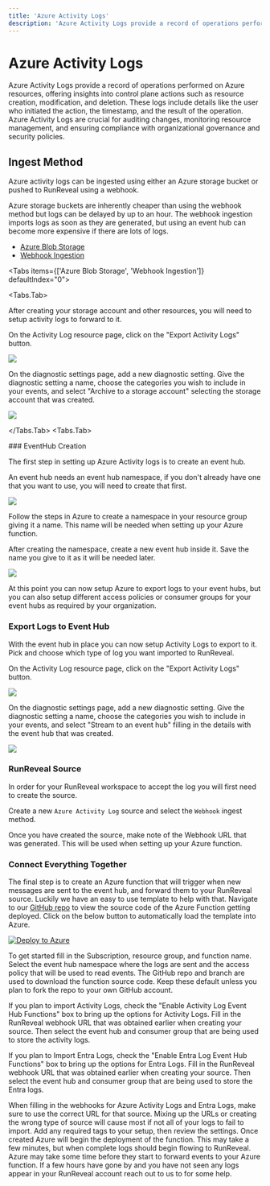 ```yaml
---
title: 'Azure Activity Logs'
description: 'Azure Activity Logs provide a record of operations performed on Azure resources, offering insights into control plane actions such as resource creation, modification, and deletion. These logs include details like the user who initiated the action, the timestamp, and the result of the operation. Azure Activity Logs are crucial for auditing changes, monitoring resource management, and ensuring compliance with organizational governance and security policies.'
---
```



# Azure Activity Logs

Azure Activity Logs provide a record of operations performed on Azure resources, offering insights into control plane actions such as resource creation, modification, and deletion. These logs include details like the user who initiated the action, the timestamp, and the result of the operation. Azure Activity Logs are crucial for auditing changes, monitoring resource management, and ensuring compliance with organizational governance and security policies.

## Ingest Method

Azure activity logs can be ingested using either an Azure storage bucket or pushed to RunReveal using a webhook.

Azure storage buckets are inherently cheaper than using the webhook method but logs can be delayed by up to an hour. The webhook ingestion
imports logs as soon as they are generated, but using an event hub can become more expensive if there are lots of logs.

- [Azure Blob Storage](/sources/object-storage/azure)
- [Webhook Ingestion](#webhook-ingestion)

<Tabs items={['Azure Blob Storage', 'Webhook Ingestion']} defaultIndex="0">

<Tabs.Tab>

After creating your storage account and other resources, you will need to setup activity logs to forward to it.

On the Activity Log resource page, click on the "Export Activity Logs" button.

<img src="/azure/azure-3.avif"/>

On the diagnostic settings page, add a new diagnostic setting. Give the diagnostic setting a name, choose the categories you wish to include in your events, and select "Archive to a storage account" selecting the storage account that was created.

<img src="/azure/azure-blob-log-export.png"/>

</Tabs.Tab>
<Tabs.Tab>

<Steps>
### EventHub Creation

The first step in setting up Azure Activity logs is to create an event hub.

An event hub needs an event hub namespace, if you don't already have one that you want to use, you will need to create that first.

<img src="/azure/azure-1.avif"/>

Follow the steps in Azure to create a namespace in your resource group giving it a name. This name will be needed when setting up your Azure function.

After creating the namespace, create a new event hub inside it. Save the name you give to it as it will be needed later.&#x20;

<img src="/azure/azure-2.avif"/>

At this point you can now setup Azure to export logs to your event hubs, but you can also setup different access policies or consumer groups for your event hubs as required by your organization.

### Export Logs to Event Hub

With the event hub in place you can now setup Activity Logs to export to it. Pick and choose which type of log you want imported to RunReveal.

On the Activity Log resource page, click on the "Export Activity Logs" button.

<img src="/azure/azure-3.avif"/>

On the diagnostic settings page, add a new diagnostic setting. Give the diagnostic setting a name, choose the categories you wish to include in your events, and select "Stream to an event hub" filling in the details with the event hub that was created.

<img src="/azure/azure-4.avif"/>

### RunReveal Source

In order for your RunReveal workspace to accept the log you will first need to create the source.

Create a new `Azure Activity Log` source and select the `Webhook` ingest method.

Once you have created the source, make note of the Webhook URL that was generated. This will be used when setting up your Azure function.

### Connect Everything Together

The final step is to create an Azure function that will trigger when new messages are sent to the event hub, and forward them to your RunReveal source. Luckily we have an easy to use template to help with that. Navigate to our [GitHub repo](https://github.com/runreveal/azure-functions-runreveal) to view the source code of the Azure Function getting deployed. Click on the below button to automatically load the template into Azure.

[![Deploy to Azure](https://aka.ms/deploytoazurebutton)](https://portal.azure.com/#create/Microsoft.Template/uri/https%3A%2F%2Fraw.githubusercontent.com%2Frunreveal%2Fazure-functions-runreveal%2Fmain%2Fdeploy%2FazureDeploy.json/createUIDefinitionUri/https%3A%2F%2Fraw.githubusercontent.com%2Frunreveal%2Fazure-functions-runreveal%2Fmain%2Fdeploy%2FazureDeploy.portal.json)

To get started fill in the Subscription, resource group, and function name. Select the event hub namespace where the logs are sent and the access policy that will be used to read events. The GitHub repo and branch are used to download the function source code. Keep these default unless you plan to fork the repo to your own GitHub account.

If you plan to import Activity Logs, check the "Enable Activity Log Event Hub Functions" box to bring up the options for Activity Logs. Fill in the RunReveal webhook URL that was obtained earlier when creating your source. Then select the event hub and consumer group that are being used to store the activity logs.

If you plan to Import Entra Logs, check the "Enable Entra Log Event Hub Functions" box to bring up the options for Entra Logs. Fill in the RunReveal webhook URL that was obtained earlier when creating your source. Then select the event hub and consumer group that are being used to store the Entra logs.

<Callout type='info'>
When filling in the webhooks for Azure Activity Logs and Entra Logs, make sure to use the correct URL for that source. Mixing up the URLs or creating the wrong type of source will cause most if not all of your logs to fail to import.
</Callout>
Add any required tags to your setup, then review the settings. Once created Azure will begin the deployment of the function. This may take a few minutes, but when complete logs should begin flowing to RunReveal.

<Callout type='info'>
Azure may take some time before they start to forward events to your Azure function. If a few hours have gone by and you have not seen any logs appear in your RunReveal account reach out to us to for some help.
</Callout>
</Steps>
</Tabs.Tab>
</Tabs>
